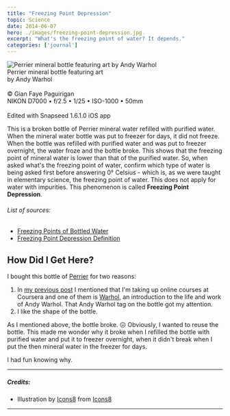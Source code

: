 ```yaml
---
title: "Freezing Point Depression"
topic: Science
date: 2014-06-07
hero: ./images/freezing-point-depression.jpg
excerpt: "What's the freezing point of water? It depends."
categories: ['journal']
---
```


<div class="Image__Small">
  <img src="./images/perrier.jpg" alt="Perrier mineral bottle featuring art by Andy Warhol" />
  <figcaption>Perrier mineral bottle featuring art <br />  by Andy Warhol <br />  <br />  &copy; Gian Faye Paguirigan  <br /> NIKON D7000 &bullet; f/2.5 &bullet; 1/25 &bullet; ISO-1000 &bullet; 50mm <br /> <br />  Edited with Snapseed 1.6.1.0 iOS app</figcaption>
</div>

This is a broken bottle of Perrier mineral water refilled with purified water. When the mineral water bottle was put to freezer for days, it did not freeze. When the bottle was refilled with purified water and was put to freezer overnight, the water froze and the bottle broke. This shows that the freezing point of mineral water is lower than that of the purified water. So, when asked what's the freezing point of water, confirm which type of water is being asked first before answering 0&deg; Celsius - which is, as we were taught in elementary science, the freezing point of water. This does not apply for water with impurities. This phenomenon is called **Freezing Point Depression**.

###### List of sources:
- [Freezing Points of Bottled Water](http://forums.xkcd.com/viewtopic.php?f=18&t=17699)
- [Freezing Point Depression Definition](http://chemistry.about.com/od/chemistryglossary/a/freezingpointde.htm)

## How Did I Get Here?

I bought this bottle of [Perrier](http://www.forbes.com/sites/janelevere/2013/06/29/perrier-releases-limited-edition-mineral-water-bottles-inspired-by-andy-warhol/) for two reasons:

1. In [my previous post](/blog/mooc-summer-2014/) I mentioned that I'm taking up online courses at Coursera and one of them is [Warhol](https://www.coursera.org/course/warhol), an introduction to the life and work of Andy Warhol. That Andy Warhol tag on the bottle got my attention.
2. I like the shape of the bottle.

As I mentioned above, the bottle broke. <span>&#x1F616;</span> Obviously, I wanted to reuse the bottle. This made me wonder why it broke when I refilled the bottle with purified water and put it to freezer overnight, when it didn't break when I put the then mineral water in the freezer for days.

I had fun knowing why.

<hr />

##### Credits:
* Illustration by [Icons8](https://icons8.com/illustrations/illustration/clip-248) from [Icons8](https://icons8.com/)

<hr />
